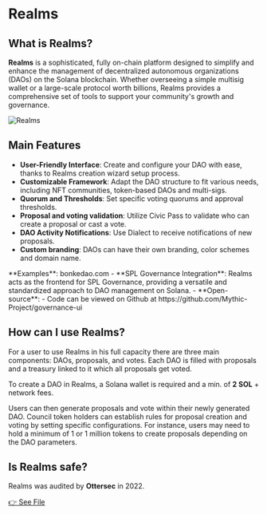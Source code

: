 
# Realms

## What is Realms?

**Realms** is a sophisticated, fully on-chain platform designed to simplify and enhance the management of decentralized autonomous organizations (DAOs) on the Solana blockchain. Whether overseeing a simple multisig wallet or a large-scale protocol worth billions, Realms provides a comprehensive set of tools to support your community's growth and governance.

![Realms](../source/realms.png)

## Main Features

- **User-Friendly Interface**: Create and configure your DAO with ease, thanks to Realms creation wizard setup process.
- **Customizable Framework**: Adapt the DAO structure to fit various needs, including NFT communities, token-based DAOs and multi-sigs.
- **Quorum and Thresholds**: Set specific voting quorums and approval thresholds.
- **Proposal and voting validation**: Utilize Civic Pass to validate who can create a proposal or cast a vote.
- **DAO Activity Notifications**: Use Dialect to receive notifications of new proposals.
- **Custom branding**: DAOs can have their own branding, color schemes and domain name.
<Callout type="default" emoji="🚧">
**Examples**: bonkedao.com
</Callout>
- **SPL Governance Integration**: Realms acts as the frontend for SPL Governance, providing a versatile and standardized approach to DAO management on Solana.
- **Open-source**: - Code can be viewed on Github at https://github.com/Mythic-Project/governance-ui

## How can I use Realms?

For a user to use Realms in his full capacity there are three main components: DAOs, proposals, and votes. Each DAO is filled with proposals and a treasury linked to it which all proposals get voted.

To create a DAO in Realms, a Solana wallet is required and a min. of **2 SOL** + network fees.

Users can then generate proposals and vote within their newly generated DAO. Council token holders can establish rules for proposal creation and voting by setting specific configurations. For instance, users may need to hold a minimum of 1 or 1 million tokens to create proposals depending on the DAO parameters.

## Is Realms safe?

Realms was audited by **Ottersec** in 2022.

[👉 See File](../spl_governance_v3.pdf)